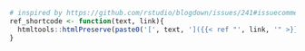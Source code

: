 ```r
# inspired by https://github.com/rstudio/blogdown/issues/241#issuecomment-367566753
ref_shortcode <- function(text, link){
  htmltools::htmlPreserve(paste0('[', text, ']({{< ref "', link, '" >}})'))
}
```
